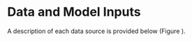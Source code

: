 # Data and Model Inputs
A description of each data source is provided below (Figure \ref{fig:data-plot}).
